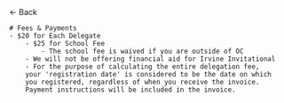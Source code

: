 
<HeaderImage src="/home/background.png" title="Conference resources" />

<Container>
    <Link href="/conference-resources">← Back</Link>

    # Fees & Payments
    - $20 for Each Delegate
        - $25 for School Fee
            - The school fee is waived if you are outside of OC
        - We will not be offering financial aid for Irvine Invitational
        - For the purpose of calculating the entire delegation fee,
        your 'registration date' is considered to be the date on which
        you registered, regardless of when you receive the invoice.
        Payment instructions will be included in the invoice. 
</Container>

